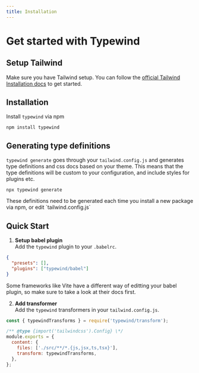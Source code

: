 ```yaml
---
title: Installation
---
```



# Get started with Typewind

## Setup Tailwind

Make sure you have Tailwind setup. You can follow the [official Tailwind Installation docs](https://tailwindcss.com/docs/installation) to get started.

## Installation

Install `typewind` via npm

```fish filename="Terminal" copy
npm install typewind
```

## Generating type definitions

`typewind generate` goes through your `tailwind.config.js` and generates type definitions and css docs based on your theme. This means that the type definitions will be custom to your configuration, and include styles for plugins etc.

```fish filename="Terminal" copy
npx typewind generate
```

<Callout>
  These definitions need to be generated each time you install a new package via
  npm, or edit `tailwind.config.js`
</Callout>

## Quick Start

1. **Setup babel plugin**
   <br />
   Add the `typewind` plugin to your `.babelrc`.

```json filename=".babelrc" copy {3}
{
  "presets": [],
  "plugins": ["typewind/babel"]
}
```

<Callout type="info">
  Some frameworks like Vite have a different way of editting your babel plugin,
  so make sure to take a look at their docs first.
</Callout>

2. **Add transformer**
   <br />
   Add the `typewind` transformers in your `tailwind.config.js`.

```js /typewindTransforms/ filename="tailwind.config.js" copy
const { typewindTransforms } = require('typewind/transform');

/** @type {import('tailwindcss').Config} \*/
module.exports = {
  content: {
    files: ['./src/**/*.{js,jsx,ts,tsx}'],
    transform: typewindTransforms,
  },
};
```
